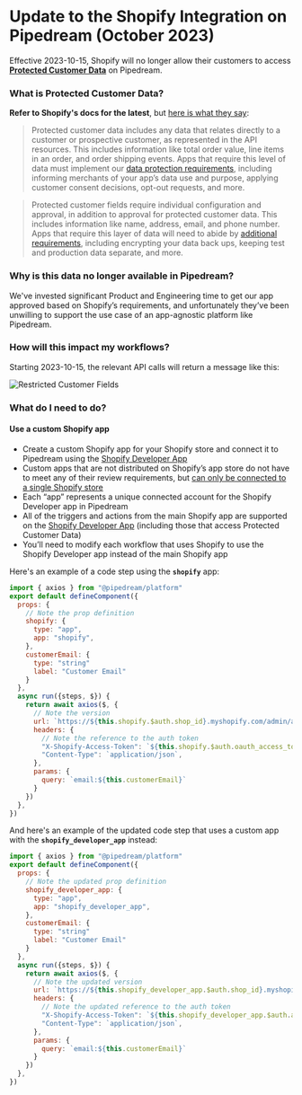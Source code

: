 # Update to the Shopify Integration on Pipedream (October 2023)

Effective 2023-10-15, Shopify will no longer allow their customers to access **[Protected Customer Data](https://www.shopify.com/partners/blog/data-protection)** on Pipedream.



### What is Protected Customer Data?
**Refer to Shopify's docs for the latest**, but [here is what they say](https://www.shopify.com/partners/blog/data-protection):
> Protected customer data includes any data that relates directly to a customer or prospective customer, as represented in the API resources. This includes information like total order value, line items in an order, and order shipping events. Apps that require this level of data must implement our [data protection requirements](https://shopify.dev/apps/store/data-protection/protected-customer-data?shpxid=aa95abd6-7955-4C12-6DB9-B3C3859B16AE), including informing merchants of your app’s data use and purpose, applying customer consent decisions, opt-out requests, and more.

> Protected customer fields require individual configuration and approval, in addition to approval for protected customer data. This includes information like name, address, email, and phone number. Apps that require this layer of data will need to abide by [additional requirements](https://shopify.dev/apps/store/data-protection/protected-customer-data?shpxid=aa95abd6-7955-4C12-6DB9-B3C3859B16AE#requirements), including encrypting your data back ups, keeping test and production data separate, and more.

### Why is this data no longer available in Pipedream?
We've invested significant Product and Engineering time to get our app approved based on Shopify’s requirements, and unfortunately they’ve been unwilling to support the use case of an app-agnostic platform like Pipedream.

### How will this impact my workflows?
Starting 2023-10-15, the relevant API calls will return a message like this:

![Restricted Customer Fields](https://res.cloudinary.com/pipedreamin/image/upload/v1695097066/shopify-customer-fields_f7enlk.png)

### What do I need to do?

#### Use a custom Shopify app
- Create a custom Shopify app for your Shopify store and connect it to Pipedream using the [Shopify Developer App](https://pipedream.com/apps/shopify-developer-app#getting-started)
- Custom apps that are not distributed on Shopify’s app store do not have to meet any of their review requirements, but [can only be connected to a single Shopify store](https://shopify.dev/docs/apps/distribution)
- Each “app” represents a unique connected account for the Shopify Developer app in Pipedream
- All of the triggers and actions from the main Shopify app are supported on the [Shopify Developer App](https://pipedream.com/apps/shopify-developer-app/#popular-shopify-developer-app-triggers) (including those that access Protected Customer Data)
- You’ll need to modify each workflow that uses Shopify to use the Shopify Developer app instead of the main Shopify app 

Here's an example of a code step using the **`shopify`** app:

``` javascript
import { axios } from "@pipedream/platform"
export default defineComponent({
  props: {
    // Note the prop definition
    shopify: {
      type: "app",
      app: "shopify",
    },
    customerEmail: {
      type: "string"
      label: "Customer Email"
    }
  },
  async run({steps, $}) {
    return await axios($, {
      // Note the version
      url: `https://${this.shopify.$auth.shop_id}.myshopify.com/admin/api/2022-07/customers/search.json`,
      headers: {
        // Note the reference to the auth token
        "X-Shopify-Access-Token": `${this.shopify.$auth.oauth_access_token}`,
        "Content-Type": `application/json`,
      },
      params: {
        query: `email:${this.customerEmail}`
      }
    })
  },
})
```

And here's an example of the updated code step that uses a custom app with the **`shopify_developer_app`** instead:

``` javascript
import { axios } from "@pipedream/platform"
export default defineComponent({
  props: {
    // Note the updated prop definition
    shopify_developer_app: {
      type: "app",
      app: "shopify_developer_app",
    },
    customerEmail: {
      type: "string"
      label: "Customer Email"
    }
  },
  async run({steps, $}) {
    return await axios($, {
      // Note the updated version
      url: `https://${this.shopify_developer_app.$auth.shop_id}.myshopify.com/admin/api/2023-07/customers/search.json`,
      headers: {
        // Note the updated reference to the auth token
        "X-Shopify-Access-Token": `${this.shopify_developer_app.$auth.access_token}`,
        "Content-Type": `application/json`,
      },
      params: {
        query: `email:${this.customerEmail}`
      }
    })
  },
})
```